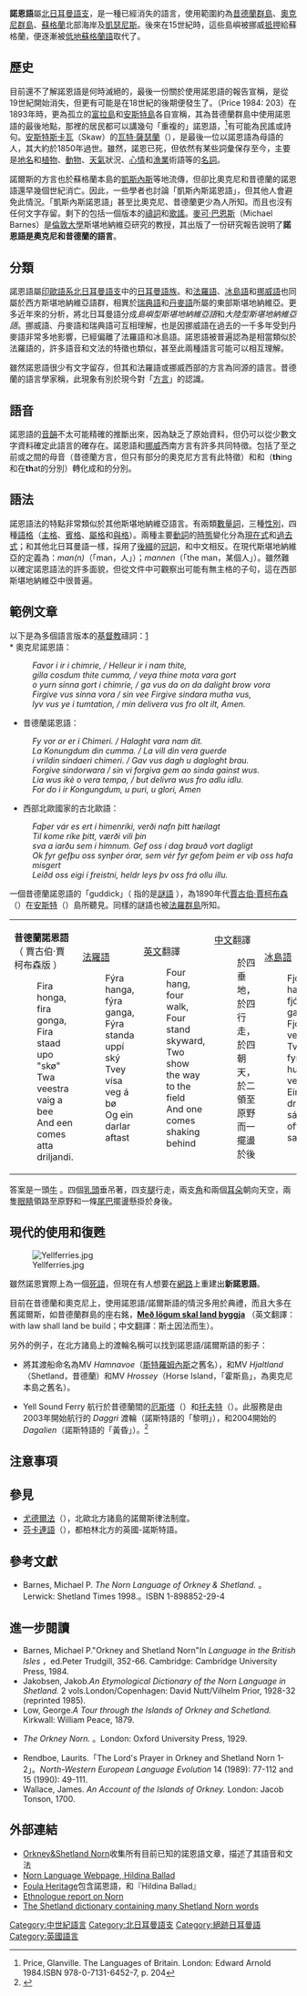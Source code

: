 {{expand language|1=en|page=|time=2019-08-30T20:19:43+00:00}}
{{Infobox Language
|name=諾恩語
|altname=Norn
|region=[[昔德蘭群島|昔德蘭]]、[[奧克尼群島|奧克尼]]及[[凱瑟尼斯|凱瑟尼斯]]
|extinct=18世紀(最慢19世紀)
|familycolor=印歐語系
|fam1=[[印歐語系|印歐語系]]
|fam2=[[日耳曼語|日耳曼語]]
|fam3=[[北日耳曼語支|北日耳曼語支]]
|fam4=西部[[斯堪的纳维亚语支|斯堪地納維亞]]
|iso2=gem|iso3=nrn}}
{{Old Norse language map}}
{{NoteTA
|1=zh-hans:设德兰; zh-hant:昔德蘭;
|2=zh-hans:斯堪的纳维亚;zh-hk:斯堪的納維亞;zh-tw:斯堪地納維亞;
}}

'''諾恩語'''屬[[北日耳曼語支|北日耳曼語支]]，是一種已經消失的語言，使用範圍約為[[昔德蘭群島|昔德蘭群島]]、[[奧克尼群島|奧克尼群島]]、[[蘇格蘭|蘇格蘭]]北部海岸及[[凱瑟尼斯|凱瑟尼斯]]。後來在15世紀時，這些島嶼被挪威[[抵押|抵押]]給蘇格蘭，便逐漸被[[低地蘇格蘭語|低地蘇格蘭語]]取代了。

== 歷史 ==
目前還不了解諾恩語是何時滅絕的，最後一份關於使用諾恩語的報告宣稱，是從19世紀開始消失，但更有可能是在18世紀的後期便發生了。（Price 1984: 203）在1893年時，更為孤立的[[富拉島|富拉島]]和[[安斯特島|安斯特島]]各自宣稱，其為昔德蘭群島中使用諾恩語的最後地點，那裡的居民都可以講幾句「重複的」諾恩語，<ref>Price, Glanville. The Languages of Britain. London: Edward Arnold 1984.ISBN 978-0-7131-6452-7, p. 204</ref>有可能為民謠或詩句。[[安斯特|安斯特]][[斯卡瓦|斯卡瓦]]（Skaw）的[[瓦特‧薩瑟蘭|瓦特‧薩瑟蘭]]（{{lang|en|Walter Sutherland}}），是最後一位以諾恩語為母語的人，其大約於1850年過世。雖然，諾恩已死，但依然有某些詞彙保存至今，主要是[[地名|地名]]和[[植物|植物]]、[[動物|動物]]、[[天氣|天氣]]狀況、[[心情|心情]]和[[漁業|漁業]]術語等的[[名詞|名詞]]。

諾爾斯的方言也於蘇格蘭本島的[[凱斯內斯|凱斯內斯]]等地流傳，但卻比奧克尼和昔德蘭的諾恩語還早幾個世紀消亡。因此，一些學者也討論「凱斯內斯諾恩語」，但其他人會避免此情況。「凱斯內斯諾恩語」甚至比奧克尼、昔德蘭更少為人所知。而且也沒有任何文字存留。剩下的包括一個版本的[[主禱文|禱詞]]和[[歌曲|歌謠]]。[[麥可‧巴恩斯|麥可‧巴恩斯]]（Michael Barnes）是[[倫敦大學|倫敦大學]]斯堪地納維亞研究的教授，其出版了一份研究報告說明了'''諾恩語是奧克尼和昔德蘭的語言'''。

== 分類 ==
諾恩語屬[[印歐語系|印歐語系]][[北日耳曼語支|北日耳曼語支]]中的[[日耳曼語族|日耳曼語族]]。和[[法羅語|法羅語]]、[[冰島語|冰島語]]和[[挪威語|挪威語]]也同屬於西方斯堪地納維亞語群，相異於[[瑞典語|瑞典語]]和[[丹麥語|丹麥語]]所屬的東部斯堪地納維亞。更多近年來的分析，將北日耳曼語分成''島嶼型斯堪地納維亞語''和''大陸型斯堪地納維亞語''。挪威語、丹麥語和瑞典語可互相理解，也是因挪威語在過去的一千多年受到丹麥語非常多地影響，已經偏離了法羅語和冰島語。諾恩語被普遍認為是相當類似於法羅語的，許多語音和文法的特徵也類似，甚至此兩種語言可能可以相互理解。

雖然諾恩語很少有文字留存，但其和法羅語或挪威西部的方言為同源的語言。昔德蘭的語言學家稱，此現象有別於現今對「[[方言|方言]]」的認識。

== 語音 ==
諾恩語的[[音韻|音韻]]不太可能精確的推斷出來，因為缺乏了原始資料，但仍可以從少數文字資料確定此語言的確存在。諾恩語和[[挪威|挪威]]西南方言有許多共同特徵。包括了{{IPA|/p, t, k/}}至{{IPA|/b, d, ɡ/}}之前或之間的母音（昔德蘭方言，但只有部分的奧克尼方言有此特徵）和{{IPA|/θ/}}和{{IPA|/ð/}}（'''th'''ing和在'''th'''at的分別）轉化成{{IPA|[t]}}和{{IPA|[d]}}的分別。

== 語法 ==
諾恩語法的特點非常類似於其他斯堪地納維亞語言。有兩類[[數_(語法)|數量詞]]，三種[[性別|性別]]，四種[[語格|語格]]（[[主格|主格]]、[[賓格|賓格]]、[[屬格|屬格]]和[[與格|與格]]）。兩種主要[[動詞|動詞]]的[[時態|時態]]變化分為[[現在式|現在式]]和[[過去式|過去式]]；和其他北日耳曼語一樣，採用了[[後綴|後綴]]的[[冠詞|冠詞]]，和中文相反。在現代斯堪地納維亞的定義為：''man(n)''（「man，人」）；''mannen''（「the man，某個人」）。雖然難以確定諾恩語法的許多面貌，但從文件中可觀察出可能有無主格的子句，這在西部斯堪地納維亞中很普遍。

== 範例文章 ==
以下是為多個語言版本的[[基督教|基督教]]禱詞：[https://web.archive.org/web/20170619221833/http://www.christusrex.org/www1/pater/index-mn.html#N]<br />
* 奧克尼諾恩語：
:''Favor i ir i chimrie, / Helleur ir i nam thite,''
:''gilla cosdum thite cumma, / veya thine mota vara gort''
:''o yurn sinna gort i chimrie, / ga vus da on da dalight brow vora''
:''Firgive vus sinna vora / sin vee Firgive sindara mutha vus,''
:''lyv vus ye i tumtation, / min delivera vus fro olt ilt, Amen.''

* 昔德蘭諾恩語：
:''Fy vor or er i Chimeri. / Halaght vara nam dit.''
:''La Konungdum din cumma. / La vill din vera guerde''
:''i vrildin sindaeri chimeri. / Gav vus dagh u dagloght brau.''
:''Forgive sindorwara / sin vi forgiva gem ao sinda gainst wus.''
:''Lia wus ikè o vera tempa, / but delivra wus fro adlu idlu.''
:''For do i ir Kongungdum, u puri, u glori, Amen''

* 西部北歐國家的古北歐語：
:''Faþer vár es ert í himenríki, verði nafn þitt hæilagt''
:''Til kome ríke þitt, værði vili þin''
:''sva a iarðu sem í himnum. Gef oss í dag brauð vort dagligt''
:''Ok fyr gefþu oss synþer órar, sem vér fyr gefom þeim er viþ oss hafa misgert''
:''Leiðd oss eigi í freistni, heldr leys þv oss frá ollu illu.''

一個昔德蘭諾恩語的「guddick」（ 指的是[[謎語|謎語]] ），為1890年代[[賈古伯‧賈柯布森|賈古伯‧賈柯布森]]（{{lang|en|Jakob Jakobsen}}）在[[安斯特|安斯特]]（{{lang|en|Unst}}）島所聽見。同樣的謎語也被[[法羅群島|法羅群島]]所知。

{| width="100%" border="1"
|  valign="top"|'''昔德蘭諾恩語'''（ 賈古伯‧賈柯布森版 ）
:Fira honga, fira gonga,
:Fira staad upo "skø"
:Twa veestra vaig a bee
:And een comes atta driljandi.
|  valign="top"|[[法羅語|法羅語]]
:Fýra hanga, fýra ganga,
:Fýra standa uppí ský
:Tvey vísa veg á bø
:Og ein darlar aftast
|valign="top"|[[英文|英文]]翻譯
:Four hang, four walk,
:Four stand skyward, 
:Two show the way to the field
:And one comes shaking behind
|  valign="top"|[[中文|中文]]翻譯
:於四垂地，於四行走，
:於四朝天，
:於二領至原野
:而一擺盪於後
|  valign="top"|[[冰島語|冰島語]]
:Fjórir hanga, fjórir ganga,
:Fjórir veg vísa, 
:Tveir fyrir hundum verja
:Einn eftir drallar,
:sá er oftast saurugur
|}
答案是一頭[[牛|牛]] 。四個[[乳頭|乳頭]]垂吊著，四支[[腿|腿]]行走，兩支[[角|角]]和兩個[[耳朵|耳朵]]朝向天空，兩隻[[眼睛|眼睛]]領路至原野和一條[[尾巴|尾巴]]擺盪懸掛於身後。

== 現代的使用和復甦 ==
[[File:Yellferries.jpg|right]]

雖然諾恩實際上為一個[[死語|死語]]，但現在有人想要在[[網路|網路]]上重建出'''新諾恩語'''。

目前在昔德蘭和奧克尼上，使用諾恩語/諾爾斯語的情況多用於典禮，而且大多在舊諾爾斯，如昔德蘭群島的座右銘，'''[[wikt:með_lögum_skal_land_byggja|Með lögum skal land byggja]]''' （英文翻譯：with law shall land be build；中文翻譯：斯土因法而生）。

另外的例子，在北方諸島上的渡輪名稱可以找到諾恩語/諾爾斯語的影子：
* {{lang|en|Northlink Ferries}}將其渡船命名為MV ''Hamnavoe''（[[斯特羅姆內斯|斯特羅姆內斯]]{{lang|en|Stromness}}之舊名），和MV ''Hjaltland''（Shetland，昔德蘭）和MV ''Hrossey''（Horse Island，「霍斯島」，為奧克尼本島之舊名）。
* Yell Sound Ferry 航行於昔德蘭間的[[厄斯塔|厄斯塔]]（{{lang|en|Ulsta}}）和[[托夫特|托夫特]]（{{lang|en|Toft}}）。此服務是由2003年開始航行的 ''Daggri'' 渡輪（諾斯特語的「黎明」），和2004開始的''Dagalien''（諾斯特語的「黃昏」）。<ref>{{cite web|url=http://www.shetland.gov.uk/ferries/fleet/newyellsound.asp#Dagalien|title=The Fleet – New Yell Sound Ferries|publisher={{lang|en|Shetland Islands Council}}|accessdate=2008-02-04|archive-date=2007-08-06|archive-url=https://web.archive.org/web/20070806233015/http://www.shetland.gov.uk/ferries/fleet/newyellsound.asp#Dagalien|dead-url=yes}}</ref>

== 注意事項 ==

{{reflist}}

== 參見 ==
* [[尤德爾法|尤德爾法]]（{{lang|en|Udal law}}），北歐北方諸島的諾爾斯律法制度。
* [[芬卡連語|芬卡連語]]（{{lang|en|Fingalian language}}），都柏林北方的英國-諾斯特語。

== 參考文獻 ==
{{refbegin}}
* Barnes, Michael P. ''The Norn Language of Orkney & Shetland. ''  。Lerwick: Shetland Times 1998.。ISBN 1-898852-29-4
{{refend}}

== 進一步閱讀 ==
{{refbegin}}
* Barnes, Michael P."Orkney and Shetland Norn"In ''Language in the British Isles''  ，ed.Peter Trudgill, 352-66. Cambridge: Cambridge University Press, 1984.
* Jakobsen, Jakob.''An Etymological Dictionary of the Norn Language in Shetland. ''  2 vols.London/Copenhagen: David Nutt/Vilhelm Prior, 1928-32 (reprinted 1985).
* Low, George.''A Tour through the Islands of Orkney and Schetland. '' Kirkwall: William Peace, 1879.
* {{lang|en|Marwick, Hugh.}} ''The Orkney Norn.''  。London: Oxford University Press, 1929.
* Rendboe, Laurits.「The Lord's Prayer in Orkney and Shetland Norn 1-2」。''North-Western European Language Evolution''   14 (1989): 77-112 and 15 (1990): 49-111.
* Wallace, James. ''An Account of the Islands of Orkney.'' London: Jacob Tonson, 1700.
{{refend}}

== 外部連結 ==
{{wiktionarycat}}
* [http://www.nornlanguage.110mb.com/ Orkney&Shetland Norn]{{Wayback|url=http://www.nornlanguage.110mb.com/ |date=20110707054624 }}收集所有目前已知的諾恩語文章，描述了其語音和文法
* [http://shetlandnorn.webs.com/ Norn Language Webpage, Hildina Ballad]{{Wayback|url=http://shetlandnorn.webs.com/ |date=20100909060116 }}
* [https://web.archive.org/web/20081121185043/http://www.foulaheritage.org.uk/Foula%201774%20%20Norn.htm Foula Heritage]包含諾恩語，和『Hildina Ballad』
* [https://web.archive.org/web/20110814042047/http://www.ethnologue.com/show_language.asp?code=nrn Ethnologue report on Norn]
* [https://web.archive.org/web/20190915192910/http://shetlanddictionary.com/ The Shetland dictionary containing many Shetland Norn words]

{{Germanic philology|state=collapsed}}

[[Category:中世紀語言|Category:中世紀語言]]
[[Category:北日耳曼語支|Category:北日耳曼語支]]
[[Category:絕跡日耳曼語|Category:絕跡日耳曼語]]
[[Category:英國語言|Category:英國語言]]